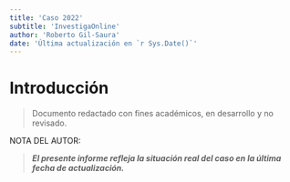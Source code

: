 ```yaml
---
title: 'Caso 2022'
subtitle: 'InvestigaOnline'
author: 'Roberto Gil-Saura'
date: 'Última actualización en `r Sys.Date()`'
---
```


# Introducción

>  Documento redactado con fines académicos, en desarrollo y no revisado.

NOTA DEL AUTOR: 

> **_El presente informe refleja la situación real del caso en la última fecha de actualización. _**

